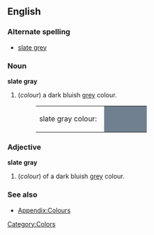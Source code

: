 {{Wikipedia}}
==English==

===Alternate spelling===
*[[slate grey]]

===Noun===
'''slate gray'''
#(''colour'') a dark bluish [[grey]] colour.
#:<table><tr><td>slate gray  colour: &nbsp;</td><td bgcolor="#708090" width="80">&nbsp; </td></tr></table>

===Adjective===
'''slate gray '''
#(''colour'') of a dark bluish [[grey]] colour.

===See also===
*[[Wiktionary_Appendix:Colours|Appendix:Colours]]

[[Category:Colors]]